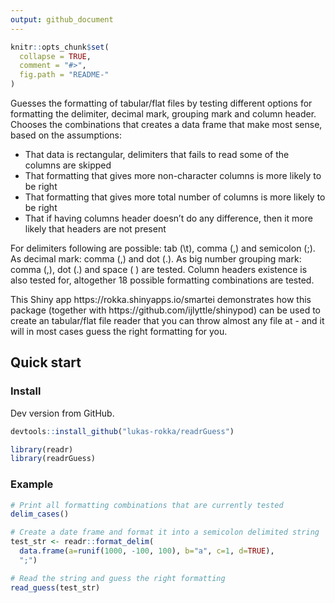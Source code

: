 ```yaml
---
output: github_document
---
```


<!-- README.md is generated from README.Rmd. Please edit that file -->

```r
knitr::opts_chunk$set(
  collapse = TRUE,
  comment = "#>",
  fig.path = "README-"
)
```
Guesses the formatting of tabular/flat files by testing different options for formatting the delimiter, decimal mark, grouping mark and column header. Chooses the combinations that creates a data frame that make most sense, based on the assumptions:

* That data is rectangular, delimiters that fails to read some of the columns are skipped
* That formatting that gives more non-character columns is more likely to be right
* That formatting that gives more total number of columns is more likely to be right
* That if having columns header doesn't do any difference, then it more likely that headers are not present

For delimiters following are possible: tab (\\t), comma (,) and semicolon (;). As decimal mark: comma (,) and dot (.). As big number grouping mark: comma (,), dot (.) and space ( ) are tested. Column headers existence is also tested for, altogether 18 possible formatting combinations are tested. 

This Shiny app https://rokka.shinyapps.io/smartei demonstrates how this package (together with https://github.com/ijlyttle/shinypod) can be used to create an tabular/flat file reader that you can throw almost any file at - and it will in most cases guess the right formatting for you.

## Quick start

### Install

Dev version from GitHub.

```r
devtools::install_github("lukas-rokka/readrGuess")
```

```r
library(readr)
library(readrGuess)
```

### Example

```r

# Print all formatting combinations that are currently tested
delim_cases()

# Create a date frame and format it into a semicolon delimited string
test_str <- readr::format_delim(
  data.frame(a=runif(1000, -100, 100), b="a", c=1, d=TRUE), 
  ";")

# Read the string and guess the right formatting
read_guess(test_str)
```
